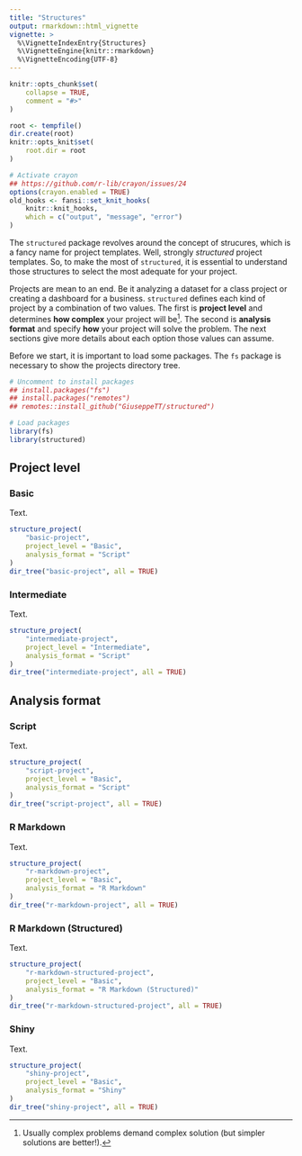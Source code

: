 ```yaml
---
title: "Structures"
output: rmarkdown::html_vignette
vignette: >
  %\VignetteIndexEntry{Structures}
  %\VignetteEngine{knitr::rmarkdown}
  %\VignetteEncoding{UTF-8}
---
```


```r
knitr::opts_chunk$set(
    collapse = TRUE,
    comment = "#>"
)

root <- tempfile()
dir.create(root)
knitr::opts_knit$set(
    root.dir = root
)

# Activate crayon
## https://github.com/r-lib/crayon/issues/24
options(crayon.enabled = TRUE)
old_hooks <- fansi::set_knit_hooks(
    knitr::knit_hooks,
    which = c("output", "message", "error")
)
```

The `structured` package revolves around the concept of strucures, which is a fancy name for project templates. Well, strongly *structured* project templates. So, to make the most of `structured`, it is essential to understand those structures to select the most adequate for your project.

Projects are mean to an end. Be it analyzing a dataset for a class project or creating a dashboard for a business. `structured` defines each kind of project by a combination of two values. The first is **project level** and determines **how complex** your project will be^[Usually complex problems demand complex solution (but simpler solutions are better!).]. The second is **analysis format** and specify **how** your project will solve the problem. The next sections give more details about each option those values can assume.

Before we start, it is important to load some packages. The `fs` package is necessary to show the projects directory tree.

```r
# Uncomment to install packages
## install.packages("fs")
## install.packages("remotes")
## remotes::install_github("GiuseppeTT/structured")

# Load packages
library(fs)
library(structured)
```

## Project level
### Basic
Text.

```r
structure_project(
    "basic-project",
    project_level = "Basic",
    analysis_format = "Script"
)
dir_tree("basic-project", all = TRUE)
```

### Intermediate
Text.

```r
structure_project(
    "intermediate-project",
    project_level = "Intermediate",
    analysis_format = "Script"
)
dir_tree("intermediate-project", all = TRUE)
```

## Analysis format
### Script
Text.

```r
structure_project(
    "script-project",
    project_level = "Basic",
    analysis_format = "Script"
)
dir_tree("script-project", all = TRUE)
```

### R Markdown
Text.

```r
structure_project(
    "r-markdown-project",
    project_level = "Basic",
    analysis_format = "R Markdown"
)
dir_tree("r-markdown-project", all = TRUE)
```

### R Markdown (Structured)
Text.

```r
structure_project(
    "r-markdown-structured-project",
    project_level = "Basic",
    analysis_format = "R Markdown (Structured)"
)
dir_tree("r-markdown-structured-project", all = TRUE)
```

### Shiny
Text.

```r
structure_project(
    "shiny-project",
    project_level = "Basic",
    analysis_format = "Shiny"
)
dir_tree("shiny-project", all = TRUE)
```
